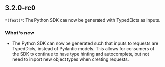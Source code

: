 ## 3.2.0-rc0
`*(feat)*`: The Python SDK can now be generated with TypedDicts as inputs.

### What's new
- The Python SDK can now be generated such that inputs to requests are TypedDicts, instead of Pydantic models. This allows for consumers of the SDK to continue to have type hinting and autocomplete, but not need to import new object types when creating requests.

